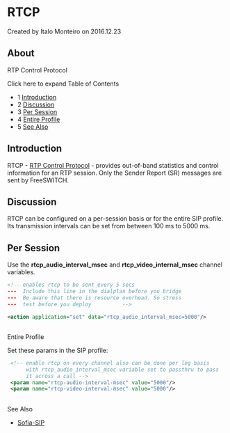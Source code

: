 
# RTCP 

 Created by  Italo Monteiro on 2016.12.23

## About

RTP Control Protocol

Click here to expand Table of Contents

* 1 [Introduction](#introduction)
* 2 [Discussion](#discussion)
* 3 [Per Session](#per-session)
* 4 [Entire Profile](#--)
* 5 [See Also](#per-session)

## Introduction

RTCP - [RTP Control Protocol](http://en.wikipedia.org/wiki/RTP%5FControl%5FProtocol) \- provides out-of-band statistics and control information for an RTP session. Only the Sender Report (SR) messages are sent by FreeSWITCH.

## Discussion

RTCP can be configured on a per-session basis or for the entire SIP profile. Its transmission intervals can be set from between 100 ms to 5000 ms.

## Per Session

Use the **rtcp\_audio\_interval\_msec** and **rtcp\_video\_internal\_msec** channel variables.

```xml
<!-- enables rtcp to be sent every 5 secs
---  Include this line in the dialplan before you bridge
---  Be aware that there is resource overhead. So stress
---  test before you deploy          -->

<action application="set" data="rtcp_audio_interval_msec=5000"/>
```

##   
Entire Profile

Set these params in the SIP profile:

```xml
 <!-- enable rtcp on every channel also can be done per leg basis 
      with rtcp_audio_interval_msec variable set to passthru to pass 
      it across a call -->
 <param name="rtcp-audio-interval-msec" value="5000"/>
 <param name="rtcp-video-interval-msec" value="5000"/>
```

##   
See Also

* [Sofia-SIP](../Configuration/Sofia-SIP-Stack/index.mdx#faq)


